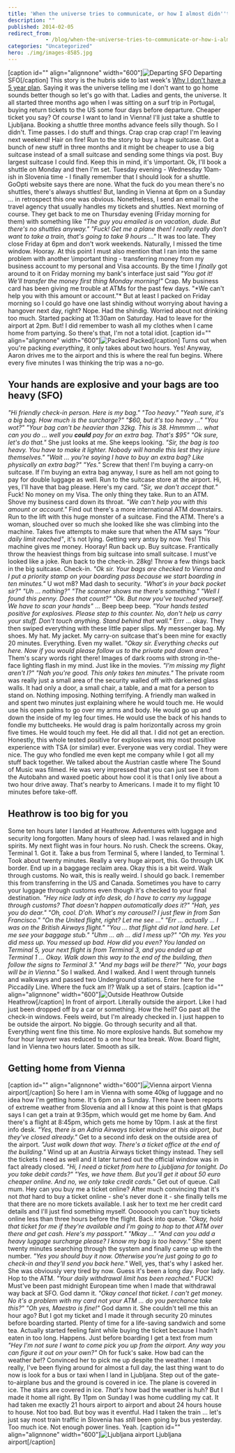 ```yaml
---
title: 'When the universe tries to communicate, or how I almost didn''t get home'
description: ""
published: 2014-02-05
redirect_from: 
            - /blog/when-the-universe-tries-to-communicate-or-how-i-almost-didnt-get-home/swizec/6511
categories: "Uncategorized"
hero: ./img/images-8585.jpg
---
```

\[caption id=&quot;&quot; align=&quot;alignnone&quot; width=&quot;600&quot;]![Departing SFO](./img/images-8585.jpg "Departing SFO") Departing SFO\[/caption] This story is the hubris side to last week&#x27;s [Why I don&#x27;t have a 5 year plan](http://swizec.com/blog/why-i-dont-have-a-5-year-plan/swizec/6508). Saying it was the universe telling me I don&#x27;t want to go home sounds better though so let&#x27;s go with that. Ladies and gents, the universe. It all started three months ago when I was sitting on a surf trip in Portugal, buying return tickets to the US some four days before departure. Cheaper ticket you say? Of _course_ I want to land in Vienna! I&#x27;ll just take a shuttle to Ljubljana. Booking a shuttle three months advance feels silly though. So I didn&#x27;t. Time passes. I do stuff and things. Crap crap crap crap! I&#x27;m leaving next weekend! Hair on fire! Run to the story to buy a huge suitcase. Got a bunch of new stuff in three months and it might be cheaper to use a big suitcase instead of a small suitcase and sending some things via post. Buy largest suitcase I could find. Keep this in mind, it&#x27;s \\important. Ok, I&#x27;ll book a shuttle on Monday and then I&#x27;m set. Tuesday evening - Wednesday 10am-ish in Slovenia time - I finally remember that I should look for a shuttle. GoOpti website says there are none. What the fuck do you mean there&#x27;s no shuttles, there&#x27;s always shuttles! But, landing in Vienna at 6pm on a Sunday ... in retrospect this one was obvious. Nonetheless, I send an email to the travel agency that usually handles my tickets and shuttles. Next morning of course. They get back to me on Thursday evening (Friday morning for them) with something like _&quot;The guy you emailed is on vacation, dude. But there&#x27;s no shuttles anyway.&quot;_ _&quot;Fuck! Get me a plane then! I really really don&#x27;t want to take a train, that&#x27;s going to take 9 hours ...&quot;_ It was too late. They close Friday at 6pm and don&#x27;t work weekends. Naturally, I missed the time window. Hooray. At this point I must also mention that I ran into the same problem with another \\important thing - transferring money from my business account to my personal and Visa accounts. By the time I _finally_ got around to it on Friday morning my bank&#x27;s interface just said _&quot;You got it! We&#x27;ll transfer the money first thing Monday morning!&quot;_ Crap. My business card has been giving me trouble at ATMs for the past few days. &quot;\*We can&#x27;t help you with this amount or account.&quot;\* But at least I packed on Friday morning so I could go have one last shindig without worrying about having a hangover next day, right? Nope. Had the shindig. Worried about not drinking too much. Started packing at 11:30am on Saturday. Had to leave for the airport at 2pm. But! I did remember to wash all my clothes when I came home from partying. So there&#x27;s that, I&#x27;m not a total idiot. \[caption id=&quot;&quot; align=&quot;alignnone&quot; width=&quot;600&quot;]![Packed](./img/images-8586.jpg "Packed") Packed\[/caption] Turns out when you&#x27;re packing _everything_, it only takes about two hours. Yes! Anyway, Aaron drives me to the airport and this is where the real fun begins. Where every five minutes I was thinking the trip was a no-go.

## Your hands are explosive and your bags are too heavy (SFO)

_&quot;Hi friendly check-in person. Here is my bag.&quot;_ _&quot;Too heavy.&quot;_ _&quot;Yeah sure, it&#x27;s a big bag. How much is the surcharge?&quot;_ _&quot;$60, but it&#x27;s too heavy ...&quot;_ _&quot;You wot?&quot;_ _&quot;Your bag can&#x27;t be heavier than 32kg. This is 38. Hmmmm ... what can you do ... well you **could** pay for an extra bag. That&#x27;s $95&quot;_ _&quot;Ok sure, let&#x27;s do that.&quot;_ She just looks at me. She keeps looking. _&quot;Sir, the bag is too heavy. You have to make it lighter. Nobody will handle this lest they injure themselves.&quot;_ _&quot;Wait ... you&#x27;re saying I have to buy an extra bag? Like physically an extra bag?&quot;_ _&quot;Yes.&quot;_ Screw that then! I&#x27;m buying a carry-on suitcase. If I&#x27;m buying an extra bag anyway, I sure as hell am not going to pay for double luggage as well. Run to the suitcase store at the airport. Hi, yes, I&#x27;ll have that bag please. Here&#x27;s my card. _&quot;Sir, we don&#x27;t accept that.&quot;_ Fuck! No money on my Visa. The only thing they take. Run to an ATM. Shove my business card down its throat. _&quot;We can&#x27;t help you with this amount or account.&quot;_ Find out there&#x27;s a more international ATM downstairs. Run to the lift with this huge monster of a suitcase. Find the ATM. There&#x27;s a woman, slouched over so much she looked like she was climbing into the machine. Takes five attempts to make sure that when the ATM says _&quot;Your daily limit reached&quot;_, it&#x27;s not lying. Getting very antsy by now. Yes! This machine gives me money. Hooray! Run back up. Buy suitcase. Frantically throw the heaviest things from big suitcase into small suitcase. I must&#x27;ve looked like a joke. Run back to the check-in. 28kg! Throw a few things back in the big suitcase. Check-in. _&quot;Ok sir. Your bags are checked to Vienna and I put a priority stamp on your boarding pass because we start boarding in ten minutes.&quot;_ U wot m8? Mad dash to security. _&quot;What&#x27;s in your back pocket sir?&quot;_ _&quot;Uh ... nothing?&quot;_ _&quot;The scanner shows me there&#x27;s something.&quot;_ _&quot;Well I found this penny. Does that count?&quot;_ _&quot;Ok. But now you&#x27;ve touched yourself. We have to scan your hands&quot;_ ... Beep beep beep. _&quot;Your hands tested positive for explosives. Please step to this counter. No, don&#x27;t help us carry your stuff. Don&#x27;t touch anything. Stand behind that wall.&quot;_ Errr ... okay. They then swiped everything with these little paper slips. My messenger bag. My shoes. My hat. My jacket. My carry-on suitcase that&#x27;s been mine for exactly 20 minutes. Everything. Even my wallet. _&quot;Okay sir. Everything checks out here. Now if you would please follow us to the private pad down area.&quot;_ Them&#x27;s scary words right there! Images of dark rooms with strong in-the-face lighting flash in my mind. Just like in the movies. _&quot;I&#x27;m missing my flight aren&#x27;t I?&quot;_ _&quot;Nah you&#x27;re good. This only takes ten minutes.&quot;_ The private room was really just a small area of the security walled off with darkened glass walls. It had only a door, a small chair, a table, and a mat for a person to stand on. Nothing imposing. Nothing terrifying. A friendly man walked in and spent two minutes just explaining where he would touch me. He would use his open palms to go over my arms and body. He would go up and down the inside of my leg four times. He would use the back of his hands to fondle my buttcheeks. He would drag is palm horizontally across my groin five times. He would touch my feet. He did all that. I did not get an erection. Honestly, this whole tested positive for explosives was my most positive experience with TSA (or similar) ever. Everyone was very cordial. They were nice. The guy who fondled me even kept me company while I got all my stuff back together. We talked about the Austrian castle where The Sound of Music was filmed. He was very impressed that you can just see it from the Autobahn and waxed poetic about how cool it is that I only live about a two hour drive away. That&#x27;s nearby to Americans. I made it to my flight 10 minutes before take-off.

## Heathrow is too big for you

Some ten hours later I landed at Heathrow. Adventures with luggage and security long forgotten. Many hours of sleep had. I was relaxed and in high spirits. My next flight was in four hours. No rush. Check the screens. Okay, Terminal 1. Got it. Take a bus from Terminal 5, where I landed, to Terminal 1. Took about twenty minutes. Really a very huge airport, this. Go through UK border. End up in a baggage reclaim area. Okay this is a bit weird. Walk through customs. No wait, this is really weird. I should go back. I remember this from transferring in the US and Canada. Sometimes you have to carry your luggage through customs even though it&#x27;s checked to your final destination. _&quot;Hey nice lady at info desk, do I have to carry my luggage through customs? That doesn&#x27;t happen automatically does it?&quot;_ _&quot;Hah, yes you do dear.&quot;_ _&quot;Oh, cool. D&#x27;oh. What&#x27;s my carousel? I just flew in from San Francisco.&quot;_ _&quot;On the United flight, right? Let me see ...&quot;_ _&quot;Err ... actually ... I was on the British Airways flight.&quot;_ _&quot;You ... that flight did not land here. Let me see your baggage stub.&quot;_ _&quot;Uhm ... ah ... did I mess up?&quot;_ _&quot;Oh my. Yes you did mess up. You messed up bad. How did you even? You landed on Terminal 5, your next flight is from Terminal 3, and you ended up at Terminal 1 ... Okay. Walk down this way to the end of the building, then follow the signs to Terminal 3.&quot;_ _&quot;And my bags will be there?&quot;_ _&quot;No, your bags will be in Vienna.&quot;_ So I walked. And I walked. And I went through tunnels and walkways and passed two Underground stations. Enter here for the Piccadily Line. Where the fuck am I!? Walk up a set of stairs. \[caption id=&quot;&quot; align=&quot;alignnone&quot; width=&quot;600&quot;]![Outside Heathrow](./img/images-8587.jpg "Outside Heathrow") Outside Heathrow\[/caption] In front of airport. Literally outside the airport. Like I had just been dropped off by a car or something. How the hell? Go past all the check-in windows. Feels weird, but I&#x27;m already checked in. I just happen to be outside the airport. No biggie. Go through security and all that. Everything went fine this time. No more explosive hands. But somehow my four hour layover was reduced to a one hour tea break. Wow. Board flight, land in Vienna two hours later. Smooth as silk.

## Getting home from Vienna

\[caption id=&quot;&quot; align=&quot;alignnone&quot; width=&quot;600&quot;]![Vienna airport](./img/images-8588.jpg "Vienna airport") Vienna airport\[/caption] So here I am in Vienna with some 40kg of luggage and no idea how I&#x27;m getting home. It&#x27;s 6pm on a Sunday. There have been reports of extreme weather from Slovenia and all I know at this point is that gMaps says I can get a train at 9:35pm, which would get me home by 6am. And there&#x27;s a flight at 8:45pm, which gets me home by 10pm. I ask at the first info desk. _&quot;Yes, there is an Adria Airways ticket window at this airport, but they&#x27;ve closed already.&quot;_ Get to a second info desk on the outside area of the airport. _&quot;Just walk down that way. There&#x27;s a ticket office at the end of the building.&quot;_ Wind up at an Austria Airways ticket thingy instead. They sell the tickets I need as well and it later turned out the official window was in fact already closed. _&quot;Hi, I need a ticket from here to Ljubljana for tonight. Do you take debit cards?&quot;_ _&quot;Yes, we have them. But you&#x27;ll get it about 50 euro cheaper online. And no, we only take credit cards.&quot;_ Get out of queue. Call mum. Hey can you buy me a ticket online? After much convincing that it&#x27;s not _that_ hard to buy a ticket online - she&#x27;s never done it - she finally tells me that there are no more tickets available. I ask her to text me her credit card details and I&#x27;ll just find something myself. Oooooooh you can&#x27;t buy tickets online less than three hours before the flight. Back into queue. _&quot;Okay, hold that ticket for me if they&#x27;re available and I&#x27;m going to hop to that ATM over there and get cash. Here&#x27;s my passport.&quot;_ _&quot;Mkay ...&quot;_ _&quot;And can you add a heavy luggage surcharge please? I know my bag is too heavy.&quot;_ She spent twenty minutes searching through the system and finally came up with the number. _&quot;Yes you should buy it now. Otherwise you&#x27;re just going to go to check-in and they&#x27;ll send you back here.&quot;_ Well, yes, that&#x27;s why I asked her. She was obviously very tired by now. Guess it&#x27;s been a long day. Poor lady. Hop to the ATM. _&quot;Your daily withdrawal limit has been reached.&quot;_ FUCK! Must&#x27;ve been past midnight European time when I made that withdrawal way back at SFO. God damn it. _&quot;Okay cancel that ticket. I can&#x27;t get money. No it&#x27;s a problem with my card not your ATM ... do you perchance take this?&quot;_ _&quot;Oh yes, Maestro is fine!&quot;_ God damn it. She couldn&#x27;t tell me this an hour ago? But I got my ticket and I made it through security 20 minutes before boarding started. Plenty of time for a life-saving sandwich and some tea. Actually started feeling faint while buying the ticket because I hadn&#x27;t eaten in too long. Happens. Just before boarding I get a text from mum _&quot;Hey I&#x27;m not sure I want to come pick you up from the airport. Any way you can figure it out on your own?&quot;_ Oh for fuck&#x27;s sake. How bad can the weather _be_!? Convinced her to pick me up despite the weather. I mean really, I&#x27;ve been flying around for almost a full day, the last thing want to do now is look for a bus or taxi when I land in Ljubljana. Step out of the gate-to-airplane bus and the ground is covered in ice. The plane is covered in ice. The stairs are covered in ice. _That&#x27;s_ how bad the weather is huh? But I made it home all right. By 11pm on Sunday I was home cuddling my cat. It had taken me exactly 21 hours airport to airport and about 24 hours house to house. Not too bad. But boy was it eventful. Had I taken the train ... let&#x27;s just say most train traffic in Slovenia has _still_ been going by bus yesterday. Too much ice. Not enough power lines. Yeah. \[caption id=&quot;&quot; align=&quot;alignnone&quot; width=&quot;600&quot;]![Ljubljana airport](./img/images-8589.jpg "Ljubljana airport") Ljubljana airport\[/caption]